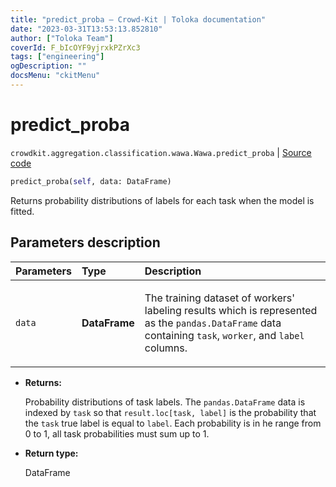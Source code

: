 ```yaml
---
title: "predict_proba — Crowd-Kit | Toloka documentation"
date: "2023-03-31T13:53:13.852810"
author: ["Toloka Team"]
coverId: F_bIcOYF9yjrxkPZrXc3
tags: ["engineering"]
ogDescription: ""
docsMenu: "ckitMenu"
---
```


# predict_proba

`crowdkit.aggregation.classification.wawa.Wawa.predict_proba` | [Source code](https://github.com/Toloka/crowd-kit/blob/v1.2.1/crowdkit/aggregation/classification/wawa.py#L81)

```python
predict_proba(self, data: DataFrame)
```

Returns probability distributions of labels for each task when the model is fitted.

## Parameters description

| Parameters | Type | Description |
| :----------| :----| :-----------|
`data`|**DataFrame**|<p>The training dataset of workers' labeling results which is represented as the `pandas.DataFrame` data containing `task`, `worker`, and `label` columns.</p>

* **Returns:**

  Probability distributions of task labels.
The `pandas.DataFrame` data is indexed by `task` so that `result.loc[task, label]` is the probability that the `task` true label is equal to `label`.
Each probability is in he range from 0 to 1, all task probabilities must sum up to 1.

* **Return type:**

  DataFrame